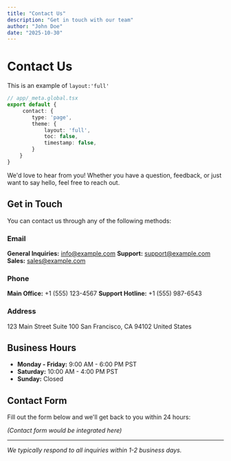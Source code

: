 ```yaml
---
title: "Contact Us"
description: "Get in touch with our team"
author: "John Doe"
date: "2025-10-30"
---
```


# Contact Us

<Callout>This is an example of `layout:'full'`</Callout>

```typescript
// app/_meta.global.tsx
export default {
     contact: {
        type: 'page',
        theme: {
            layout: 'full',
            toc: false,
            timestamp: false,
        }
    }
}
```

We'd love to hear from you! Whether you have a question, feedback, or just want to say hello, feel free to reach out.

## Get in Touch

You can contact us through any of the following methods:

### Email
**General Inquiries:** info@example.com
**Support:** support@example.com
**Sales:** sales@example.com

### Phone
**Main Office:** +1 (555) 123-4567
**Support Hotline:** +1 (555) 987-6543

### Address
123 Main Street
Suite 100
San Francisco, CA 94102
United States

## Business Hours

- **Monday - Friday:** 9:00 AM - 6:00 PM PST
- **Saturday:** 10:00 AM - 4:00 PM PST
- **Sunday:** Closed

## Contact Form

Fill out the form below and we'll get back to you within 24 hours:

*(Contact form would be integrated here)*

---

*We typically respond to all inquiries within 1-2 business days.*